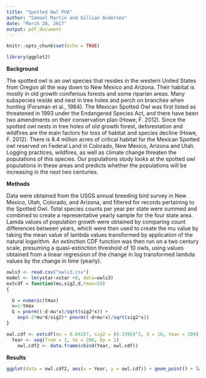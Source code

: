 ```yaml
---
title: "Spotted Owl PVA"
author: "Samuel Martin and Gillian Andersen"
date: "March 28, 2017"
output: pdf_document
---
```


```r
knitr::opts_chunk$set(echo = TRUE)
```
```r
library(ggplot2)
```
**Background**

The spotted owl is an owl species that resides in the western United States from Oregon all the way down to New Mexico and Arizona. Their habitat is mostly in old growth coniferous forests and some riparian areas. Many subspecies reside and nest in tree holes and perch on branches when hunting (Forsman et al., 1984). The Mexican Spotted Owl was first listed as threatened in 1993 under the Endangered Species Act, and there have been two amendments on their conservation plan (Howe, F. 2012). Since the spotted owl nests in tree holes of old growth forest, deforestation and wildfires are the main factors for loss of habitat and species decline (Howe, F. 2012). There is 8.4 million acres of critical habitat for the Mexican Spotted owl reserved on Federal Land in Colorado, New Mexico, Arizona and Utah. Logging practices, wildfires, as well as climate change threaten the populations of this species. Our populations study looks at the spotted owl populations in these areas and predicts whether the populations will be increasing in the next two centuries. 

**Methods**

Data were obtained from the USGS annual breeding bird survey in New Mexico, Utah, Colorado, and Arizona, and filtered for records pertaining to the Spotted Owl. Total species counts per year per state were summed and combined to create a representative yearly sample for the four state area. Lamda values of population growth were obtained by comparing count differences between years, which were then used to create the mu value by taking the mean value of lambda values transformed by application of the natural logarithm. An extinction CDF function was then run on a two century scale, presuming a quasi-extinction threshold of 10 owls, using values obtained from a linear regression of the change in log transformed lambda values by the change in time (yearly). 

```r
owls3 <- read.csv("owls3.csv")
model <- lm(ystar~xstar +0, data=owls3)
extcdf = function(mu,sig2,d,tmax=50)
{

  G = numeric(tmax)
  x=1:tmax
  G = pnorm((-d-mu*x)/sqrt(sig2*x)) +
    exp(-2*mu*d/sig2)* pnorm((-d+mu*x)/sqrt(sig2*x))
}

owl.cdf <- extcdf(mu = 0.04267, sig2 = (0.3396)^2, d = 10, tmax = 200)
  Year <- seq(from = 1, to = 200, by = 1)
    owl.cdf2 <- data.frame(cbind(Year, owl.cdf))
```

**Results**

```r
ggplot(data = owl.cdf2, aes(x = Year, y = owl.cdf)) + geom_point() + labs(y = "Probability", title = "Cumulative Probability of Extinction for the next 200 years")
```

